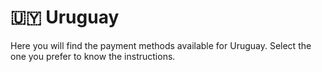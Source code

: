 # 🇺🇾 Uruguay


<Callout>
Here you will find the payment methods available for Uruguay. Select the one you prefer to know the instructions.
</Callout>

<Cards>
  <Card title="💸 PayPal" href="/payments/paypal" />
  <Card title="💳 Credit & Debit Cards" href="/payments/cards" />
  <Card title="💰 Credit Balance" href="/payments/credit-balance" />
</Cards>